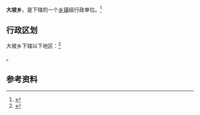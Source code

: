 {{中国乡级行政区|53/03/28/203/000}}

'''大坡乡'''，是{{PRC admin/fullname|53/03/28/203/000|3}}下辖的一个[[乡镇|乡镇]]级行政单位。<ref>{{PRC admin/ref sgc|{{PRC admin/parent|53/03/28/203/000}}}}</ref>

== 行政区划 ==

大坡乡下辖以下地区：<ref>{{PRC admin/ref sgc|53/03/28/203/000}}</ref>

{{PRC admin/children|53/03/28/203/000}}。

== 参考资料 ==

{{reflist}}

{{行政区划小作品}}
{{PRC admin/navcat|53/03/28/203/000}}